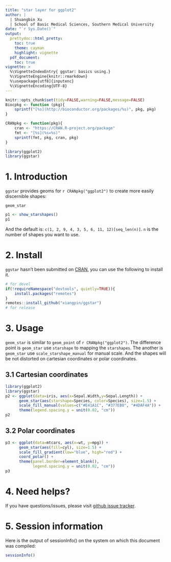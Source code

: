 ```yaml
---
title: "star layer for ggplot2"
author: |
  | Shuangbin Xu 
  | School of Basic Medical Sciences, Southern Medical University
date: "`r Sys.Date()`"
output:
  prettydoc::html_pretty:
    toc: true
    theme: cayman
    highlight: vignette
  pdf_document:
    toc: true
vignette: >
  %\VignetteIndexEntry{ ggstar: basics using.}
  %\VignetteEngine{knitr::rmarkdown}
  %\usepackage[utf8]{inputenc}
  %\VignetteEncoding{UTF-8}
---
```


```r
knitr::opts_chunk$set(tidy=FALSE,warning=FALSE,message=FALSE)
Biocpkg <- function (pkg){
    sprintf("[%s](http://bioconductor.org/packages/%s)", pkg, pkg)
}

CRANpkg <- function(pkg){
    cran <- "https://CRAN.R-project.org/package" 
    fmt <- "[%s](%s=%s)"
    sprintf(fmt, pkg, cran, pkg) 
}
```

```r
library(ggplot2)
library(ggstar)
```

# 1. Introduction

`ggstar` provides geoms for `r CRANpkg("ggplot2")` to create more easily discernible shapes:

`geom_star`

```r
p1 <- show_starshapes()
p1
```

And the default is: `c(1, 2, 9, 4, 3, 5, 6, 11, 12)[seq_len(n)]`. `n` is the number of shapes you want to use.

# 2. Install

`ggstar` hasn't been submitted on [CRAN](https://cran.r-project.org/), you can use the following to install it.

```r
# for devel
if(!requireNamespace("devtools", quietly=TRUE)){
    install.packages("remotes")
}
remotes::install_github("xiangpin/ggstar")
# for release
```

# 3. Usage

`geom_star` is similar to `geom_point` of `r CRANpkg("ggplot2")`. The difference point is `geom_star` use `starshape` to mapping the `starshapes`. The another is `geom_star` use `scale_starshape_manual` for manual scale. And the shapes will be not distorted on cartesian coordinates or polar coordinates.

## 3.1 Cartesian coordinates

```r
library(ggplot2)
library(ggstar)
p2 <- ggplot(data=iris, aes(x=Sepal.Width,y=Sepal.Length)) + 
      geom_star(aes(starshape=Species, color=Species), size=1.5) +
      scale_fill_manual(values=c("#E41A1C", "#377EB8", "#4DAF4A")) +
      theme(legend.spacing.y = unit(0.02, "cm"))
p2
```

## 3.2 Polar coordinates

```r
p3 <- ggplot(data=mtcars, aes(x=wt, y=mpg)) +
      geom_star(aes(fill=cyl), size=1.5) +
      scale_fill_gradient(low="blue", high="red") +
      coord_polar() +
      theme(panel.border=element_blank(),
            legend.spacing.y = unit(0.02, "cm"))
p3
```

# 4. Need helps?

If you have questions/issues, please visit [github issue tracker](https://github.com/xiangpin/ggstar/issues).

# 5. Session information

Here is the output of sessionInfo() on the system on which this document was compiled:

```r
sessionInfo()
```
